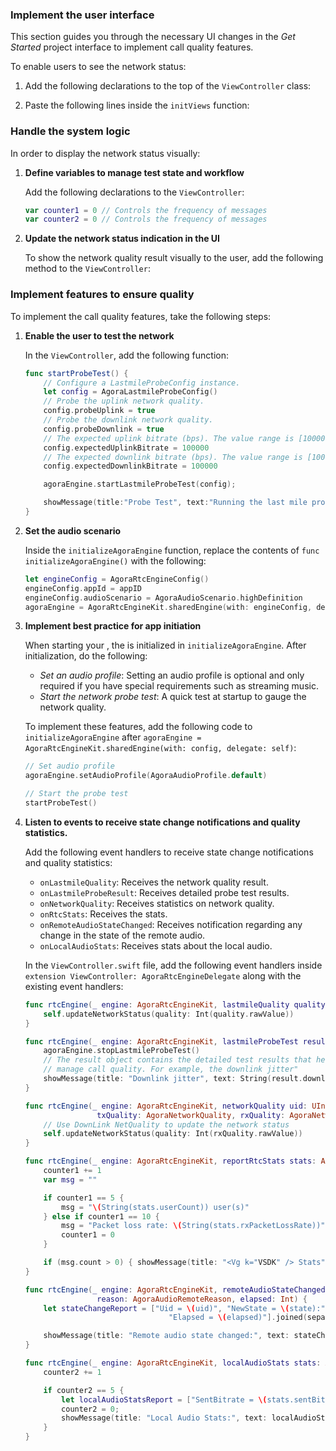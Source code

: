 

### Implement the user interface

This section guides you through the necessary UI changes in the _Get Started_ project interface to implement call quality features.

To enable <Vpl k="CLIENT" /> users to see the network status:

1. Add the following declarations to the top of the `ViewController` class:

    <ImplementDeclarations />

1. Paste the following lines inside the `initViews` function:

    <ImplementLabels />

### Handle the system logic

In order to display the network status visually:

1. **Define variables to manage test state and workflow**

    Add the following declarations to the `ViewController`:

    ```swift
    var counter1 = 0 // Controls the frequency of messages
    var counter2 = 0 // Controls the frequency of messages
    ```

1. **Update the network status indication in the UI**

    To show the network quality result visually to the user, add the following method to the `ViewController`:

    <NetworkStatus />

### Implement features to ensure quality

To implement the call quality features, take the following steps:

1. **Enable the user to test the network**

    In the `ViewController`, add the following function:

    ```swift
    func startProbeTest() {
        // Configure a LastmileProbeConfig instance.
        let config = AgoraLastmileProbeConfig()
        // Probe the uplink network quality.
        config.probeUplink = true
        // Probe the downlink network quality.
        config.probeDownlink = true
        // The expected uplink bitrate (bps). The value range is [100000,5000000].
        config.expectedUplinkBitrate = 100000
        // The expected downlink bitrate (bps). The value range is [100000,5000000].
        config.expectedDownlinkBitrate = 100000

        agoraEngine.startLastmileProbeTest(config);

        showMessage(title:"Probe Test", text:"Running the last mile probe test ...")
    }
    ```

1. **Set the audio scenario**

    Inside the `initializeAgoraEngine` function, replace the contents of `func initializeAgoraEngine()` with the following:

    ```swift
    let engineConfig = AgoraRtcEngineConfig()
    engineConfig.appId = appID
    engineConfig.audioScenario = AgoraAudioScenario.highDefinition
    agoraEngine = AgoraRtcEngineKit.sharedEngine(with: engineConfig, delegate: self)
    ```

1. **Implement best practice for app initiation**

    When starting your <Vpl k="CLIENT" />, the <Vg k="ENGINE" /> is initialized in `initializeAgoraEngine`. After initialization, do the following:

    * _Set an audio profile_: Setting an audio profile is optional and only required if you have special requirements such as streaming music.
    * _Start the network probe test_: A quick test at startup to gauge the network quality.

    To implement these features, add the following code to `initializeAgoraEngine` after `agoraEngine = AgoraRtcEngineKit.sharedEngine(with: config, delegate: self)`:

    ```swift
    // Set audio profile
    agoraEngine.setAudioProfile(AgoraAudioProfile.default)

    // Start the probe test
    startProbeTest()
    ```

1. **Listen to <Vg k="ENGINE" /> events to receive state change notifications and quality statistics.**

    Add the following event handlers to receive state change notifications and quality statistics:

    * `onLastmileQuality`: Receives the network quality result.
    * `onLastmileProbeResult`: Receives detailed probe test results.
    * `onNetworkQuality`: Receives statistics on network quality.
    * `onRtcStats`: Receives the <Vg k="ENGINE" /> stats.
    * `onRemoteAudioStateChanged`: Receives notification regarding any change in the state of the remote audio.
    * `onLocalAudioStats`: Receives stats about the local audio.

    In the `ViewController.swift` file, add the following event handlers inside `extension ViewController: AgoraRtcEngineDelegate` along with the existing event handlers:

    ```swift
    func rtcEngine(_ engine: AgoraRtcEngineKit, lastmileQuality quality: AgoraNetworkQuality) {
        self.updateNetworkStatus(quality: Int(quality.rawValue))
    }

    func rtcEngine(_ engine: AgoraRtcEngineKit, lastmileProbeTest result: AgoraLastmileProbeResult) {
        agoraEngine.stopLastmileProbeTest()
        // The result object contains the detailed test results that help you
        // manage call quality. For example, the downlink jitter"
        showMessage(title: "Downlink jitter", text: String(result.downlinkReport.jitter))
    }

    func rtcEngine(_ engine: AgoraRtcEngineKit, networkQuality uid: UInt,
                    txQuality: AgoraNetworkQuality, rxQuality: AgoraNetworkQuality) {
        // Use DownLink NetQuality to update the network status
        self.updateNetworkStatus(quality: Int(rxQuality.rawValue))
    }

    func rtcEngine(_ engine: AgoraRtcEngineKit, reportRtcStats stats: AgoraChannelStats) {
        counter1 += 1
        var msg = ""

        if counter1 == 5 {
            msg = "\(String(stats.userCount)) user(s)"
        } else if counter1 == 10 {
            msg = "Packet loss rate: \(String(stats.rxPacketLossRate))"
            counter1 = 0
        }

        if (msg.count > 0) { showMessage(title: "<Vg k="VSDK" /> Stats", text: msg) }
    }

    func rtcEngine(_ engine: AgoraRtcEngineKit, remoteAudioStateChangedOfUid uid: UInt, state: AgoraAudioRemoteState,
                    reason: AgoraAudioRemoteReason, elapsed: Int) {
        let stateChangeReport = ["Uid = \(uid)", "NewState = \(state):", "Reason = \(reason):",
                                    "Elapsed = \(elapsed)"].joined(separator: "\n")

        showMessage(title: "Remote audio state changed:", text: stateChangeReport)
    }

    func rtcEngine(_ engine: AgoraRtcEngineKit, localAudioStats stats: AgoraRtcLocalAudioStats) {
        counter2 += 1

        if counter2 == 5 {
            let localAudioStatsReport = ["SentBitrate = \(stats.sentBitrate)", "codecType = \(stats.internalCodec)"].joined(separator: "\n")
            counter2 = 0;
            showMessage(title: "Local Audio Stats:", text: localAudioStatsReport)
        }
    }
    ```

